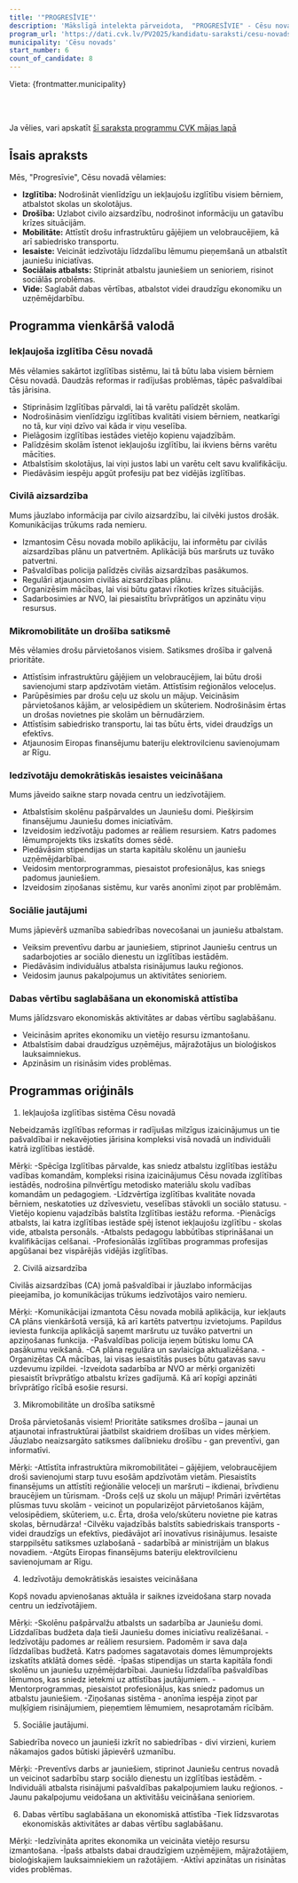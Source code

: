 ```yaml
---
title: '"PROGRESĪVIE"'
description: 'Mākslīgā intelekta pārveidota,  "PROGRESĪVIE" - Cēsu novads programma vienkāršā valodā'
program_url: 'https://dati.cvk.lv/PV2025/kandidatu-saraksti/cesu-novads/progresivie'
municipality: 'Cēsu novads'
start_number: 6
count_of_candidate: 8
---
```



Vieta: {frontmatter.municipality}<br/>

<Badge text="Iekļaujoša izglītība" variant="note" size="small" /> <Badge text="Civilā aizsardzība" variant="note" size="small" /> <Badge text="Mikromobilitāte un satiksmes drošība" variant="note" size="small" /> <Badge text="Iedzīvotāju iesaiste" variant="note" size="small" /> <Badge text="Sociālais atbalsts" variant="note" size="small" />

<br/><br/> 

<Card title='Šis ir mākslīga intelekta ģenerēts apraksts' icon='starlight'>
    Ja vēlies, vari apskatīt <a href={frontmatter.program_url} target='_blank'>šī saraksta programmu CVK mājas lapā</a>
    </Card>

## Īsais apraksts

Mēs, "Progresīvie", Cēsu novadā vēlamies:

*   **Izglītība:** Nodrošināt vienlīdzīgu un iekļaujošu izglītību visiem bērniem, atbalstot skolas un skolotājus.
*   **Drošība:** Uzlabot civilo aizsardzību, nodrošinot informāciju un gatavību krīzes situācijām.
*   **Mobilitāte:** Attīstīt drošu infrastruktūru gājējiem un velobraucējiem, kā arī sabiedrisko transportu.
*   **Iesaiste:** Veicināt iedzīvotāju līdzdalību lēmumu pieņemšanā un atbalstīt jauniešu iniciatīvas.
*   **Sociālais atbalsts:** Stiprināt atbalstu jauniešiem un senioriem, risinot sociālās problēmas.
*   **Vide:** Saglabāt dabas vērtības, atbalstot videi draudzīgu ekonomiku un uzņēmējdarbību.

## Programma vienkāršā valodā

### Iekļaujoša izglītība Cēsu novadā

Mēs vēlamies sakārtot izglītības sistēmu, lai tā būtu laba visiem bērniem Cēsu novadā. Daudzās reformas ir radījušas problēmas, tāpēc pašvaldībai tās jārisina.

*   Stiprināsim Izglītības pārvaldi, lai tā varētu palīdzēt skolām.
*   Nodrošināsim vienlīdzīgu izglītības kvalitāti visiem bērniem, neatkarīgi no tā, kur viņi dzīvo vai kāda ir viņu veselība.
*   Pielāgosim izglītības iestādes vietējo kopienu vajadzībām.
*   Palīdzēsim skolām īstenot iekļaujošu izglītību, lai ikviens bērns varētu mācīties.
*   Atbalstīsim skolotājus, lai viņi justos labi un varētu celt savu kvalifikāciju.
*   Piedāvāsim iespēju apgūt profesiju pat bez vidējās izglītības.

### Civilā aizsardzība

Mums jāuzlabo informācija par civilo aizsardzību, lai cilvēki justos drošāk. Komunikācijas trūkums rada nemieru.

*   Izmantosim Cēsu novada mobilo aplikāciju, lai informētu par civilās aizsardzības plānu un patvertnēm. Aplikācijā būs maršruts uz tuvāko patvertni.
*   Pašvaldības policija palīdzēs civilās aizsardzības pasākumos.
*   Regulāri atjaunosim civilās aizsardzības plānu.
*   Organizēsim mācības, lai visi būtu gatavi rīkoties krīzes situācijās.
*   Sadarbosimies ar NVO, lai piesaistītu brīvprātīgos un apzinātu viņu resursus.

### Mikromobilitāte un drošība satiksmē

Mēs vēlamies drošu pārvietošanos visiem. Satiksmes drošība ir galvenā prioritāte.

*   Attīstīsim infrastruktūru gājējiem un velobraucējiem, lai būtu droši savienojumi starp apdzīvotām vietām. Attīstīsim reģionālos veloceļus.
*   Parūpēsimies par drošu ceļu uz skolu un mājup. Veicināsim pārvietošanos kājām, ar velosipēdiem un skūteriem. Nodrošināsim ērtas un drošas novietnes pie skolām un bērnudārziem.
*   Attīstīsim sabiedrisko transportu, lai tas būtu ērts, videi draudzīgs un efektīvs.
*   Atjaunosim Eiropas finansējumu bateriju elektrovilcienu savienojumam ar Rīgu.

### Iedzīvotāju demokrātiskās iesaistes veicināšana

Mums jāveido saikne starp novada centru un iedzīvotājiem.

*   Atbalstīsim skolēnu pašpārvaldes un Jauniešu domi. Piešķirsim finansējumu Jauniešu domes iniciatīvām.
*   Izveidosim iedzīvotāju padomes ar reāliem resursiem. Katrs padomes lēmumprojekts tiks izskatīts domes sēdē.
*   Piedāvāsim stipendijas un starta kapitālu skolēnu un jauniešu uzņēmējdarbībai.
*   Veidosim mentorprogrammas, piesaistot profesionāļus, kas sniegs padomus jauniešiem.
*   Izveidosim ziņošanas sistēmu, kur varēs anonīmi ziņot par problēmām.

### Sociālie jautājumi

Mums jāpievērš uzmanība sabiedrības novecošanai un jauniešu atbalstam.

*   Veiksim preventīvu darbu ar jauniešiem, stiprinot Jauniešu centrus un sadarbojoties ar sociālo dienestu un izglītības iestādēm.
*   Piedāvāsim individuālus atbalsta risinājumus lauku reģionos.
*   Veidosim jaunus pakalpojumus un aktivitātes senioriem.

### Dabas vērtību saglabāšana un ekonomiskā attīstība

Mums jālīdzsvaro ekonomiskās aktivitātes ar dabas vērtību saglabāšanu.

*   Veicināsim aprites ekonomiku un vietējo resursu izmantošanu.
*   Atbalstīsim dabai draudzīgus uzņēmējus, mājražotājus un bioloģiskos lauksaimniekus.
*   Apzināsim un risināsim vides problēmas.


## Programmas oriģināls

1. Iekļaujoša izglītības sistēma Cēsu novadā

Nebeidzamās izglītības reformas ir radījušas milzīgus izaicinājumus un tie pašvaldībai ir nekavējoties jārisina kompleksi visā novadā un individuāli katrā izglītības iestādē.

Mērķi:
-Spēcīga Izglītības pārvalde, kas sniedz atbalstu izglītības iestāžu vadības komandām, kompleksi risina izaicinājumus Cēsu novada izglītības iestādēs, nodrošina pilnvērtīgu metodisko materiālu skolu vadības komandām un pedagogiem.
-Līdzvērtīga izglītības kvalitāte novada bērniem, neskatoties uz dzīvesvietu, veselības stāvokli un sociālo statusu.
-Vietējo kopienu vajadzībās balstīta Izglītības iestāžu reforma.
-Pienācīgs atbalsts, lai katra izglītības iestāde spēj īstenot iekļaujošu izglītību - skolas vide, atbalsta personāls.
-Atbalsts pedagogu labbūtības stiprināšanai un kvalifikācijas celšanai.
-Profesionālās izglītības programmas profesijas apgūšanai bez vispārējās vidējās izglītības.

2. Civilā aizsardzība

Civilās aizsardzības (CA) jomā pašvaldībai ir jāuzlabo informācijas pieejamība, jo komunikācijas trūkums iedzīvotājos vairo nemieru.

Mērķi:
-Komunikācijai izmantota Cēsu novada mobilā aplikācija, kur iekļauts CA plāns vienkāršotā versijā, kā arī kartēts patvertņu izvietojums. Papildus ieviesta funkcija aplikācijā saņemt maršrutu uz tuvāko patvertni un apziņošanas funkcija.
-Pašvaldības policija ieņem būtisku lomu CA pasākumu veikšanā.
-CA plāna regulāra un savlaicīga aktualizēšana.
-Organizētas CA mācības, lai visas iesaistītās puses būtu gatavas savu uzdevumu izpildei.
-Izveidota sadarbība ar NVO ar mērķi organizēti piesaistīt brīvprātīgo atbalstu krīzes gadījumā. Kā arī kopīgi apzināti brīvprātīgo rīcībā esošie resursi.

3. Mikromobilitāte un drošība satiksmē

Droša pārvietošanās visiem! Prioritāte satiksmes drošība – jaunai un atjaunotai infrastruktūrai jāatbilst skaidriem drošības un vides mērķiem. Jāuzlabo neaizsargāto satiksmes dalībnieku drošību - gan preventīvi, gan informatīvi.

Mērķi:
-Attīstīta infrastruktūra mikromobilitātei – gājējiem, velobraucējiem droši savienojumi starp tuvu esošām apdzīvotām vietām. Piesaistīts finansējums un attīstīti reģionālie veloceļi un maršruti – ikdienai, brīvdienu braucējiem un tūrismam.
-Drošs ceļš uz skolu un mājup! Primāri izvērtētas plūsmas tuvu skolām - veicinot un popularizējot pārvietošanos kājām, velosipēdiem, skūteriem, u.c. Ērta, droša velo/skūteru novietne pie katras skolas, bērnudārza!
-Cilvēku vajadzībās balstīts sabiedriskais transports - videi draudzīgs un efektīvs, piedāvājot arī inovatīvus risinājumus. Iesaiste starppilsētu satiksmes uzlabošanā - sadarbībā ar ministrijām un blakus novadiem.
-Atgūts Eiropas finansējums bateriju elektrovilcienu savienojumam ar Rīgu.

4. Iedzīvotāju demokrātiskās iesaistes veicināšana

Kopš novadu apvienošanas aktuāla ir saiknes izveidošana starp novada centru un iedzīvotājiem.

Mērķi:
-Skolēnu pašpārvalžu atbalsts un sadarbība ar Jauniešu domi. Līdzdalības budžeta daļa tieši Jauniešu domes iniciatīvu realizēšanai.
-Iedzīvotāju padomes ar reāliem resursiem. Padomēm ir sava daļa līdzdalības budžetā. Katrs padomes sagatavotais domes lēmumprojekts izskatīts atklātā domes sēdē.
-Īpašas stipendijas un starta kapitāla fondi skolēnu un jauniešu uzņēmējdarbībai. Jauniešu līdzdalība pašvaldības lēmumos, kas sniedz ietekmi uz attīstības jautājumiem.
-Mentorprogrammas, piesaistot profesionāļus, kas sniedz padomus un atbalstu jauniešiem.
-Ziņošanas sistēma - anonīma iespēja ziņot par muļķīgiem risinājumiem, pieņemtiem lēmumiem, nesaprotamām rīcībām.

5. Sociālie jautājumi.

Sabiedrība noveco un jaunieši izkrīt no sabiedrības - divi virzieni, kuriem nākamajos gados būtiski jāpievērš uzmanību.

Mērķi:
-Preventīvs darbs ar jauniešiem, stiprinot Jauniešu centrus novadā un veicinot sadarbību starp sociālo dienestu un izglītības iestādēm.
-Individuāli atbalsta risinājumi pašvaldības pakalpojumiem lauku reģionos.
-Jaunu pakalpojumu veidošana un aktivitāšu veicināšana senioriem.

6. Dabas vērtību saglabāšana un ekonomiskā attīstība
-Tiek līdzsvarotas ekonomiskās aktivitātes ar dabas vērtību saglabāšanu.

Mērķi:
-Iedzīvināta aprites ekonomika un veicināta vietējo resursu izmantošana.
-Īpašs atbalsts dabai draudzīgiem uzņēmējiem, mājražotājiem, bioloģiskajiem lauksaimniekiem un ražotājiem.
-Aktīvi apzinātas un risinātas vides problēmas.
